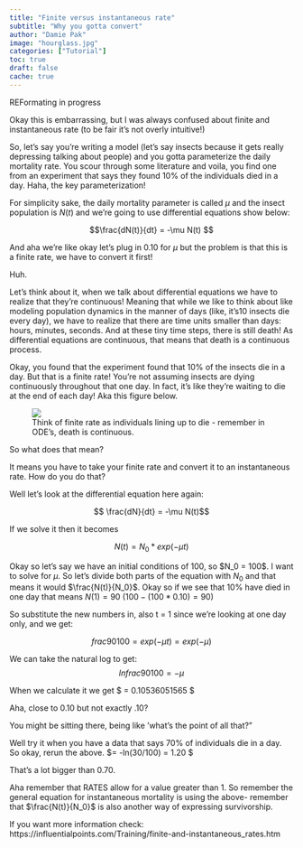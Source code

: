 ```yaml
---
title: "Finite versus instantaneous rate"
subtitle: "Why you gotta convert"
author: "Damie Pak"
image: "hourglass.jpg"
categories: ["Tutorial"]
toc: true
draft: false
cache: true
---
```


REFormating in progress

Okay this is embarrassing, but I was always confused about finite and instantaneous rate (to be fair it's not overly intuitive!)

So, let's say you're writing a model (let's say insects because it gets really depressing talking about people) and you gotta parameterize the daily mortality rate. You scour through some literature and voila, you find one from an experiment that says they found 10% of the individuals died in a day. Haha, the key parameterization!

For simplicity sake, the daily mortality parameter is called $\mu$ and the insect population is $N(t)$ and we're going to use differential equations show below:

$$\frac{dN(t)}{dt} = -\mu N(t) $$

And aha we're like okay let's plug in 0.10 for $\mu$ but the problem is that this is a finite rate, we have to convert it first!

Huh.

Let's think about it, when we talk about differential equations we have to realize that they're continuous! Meaning that while we like to think about like modeling population dynamics in the manner of days (like, it's10 insects die every day), we have to realize that there are time units smaller than days: hours, minutes, seconds. And at these tiny time steps, there is still death! As differential equations are continuous, that means that death is a continuous process.

Okay, you found that the experiment found that 10% of the insects die in a day. But that is a finite rate! You're not assuming insects are dying continuously throughout that one day. In fact, it's like they're waiting to die at the end of each day! Aka this figure below.

![Think of finite rate as individuals lining up to die - remember in ODE's, death is continuous.](https://damiepak.com/wp-content/uploads/2021/01/Capture.png){alt=""}

So what does that mean? 

It means you have to take your finite rate and convert it to an instantaneous rate. How do you do that?

Well let's look at the differential equation here again:

$$ \frac{dN}{dt} = -\mu N(t)$$

If we solve it then it becomes

$$N(t) = N_0 * exp(-\mu t)$$

Okay so let's say we have an initial conditions of 100, so \$N_0 = 100\$. I want to solve for $\mu$.
So let's divide both parts of the equation with $N_0$ and that means it would $\frac{N(t)}{N_0}$. Okay so if we see that 10% have died in one day that means $N(1) = 90$ $(100- (100 * 0.10) = 90) $

So substitute the new numbers in, also t = 1 since we're looking at one day only, and we get: \

$$frac{90}{100} = exp(-\mu t) = exp(- \mu)$$

We can take the natural log to get:
$$ ln frac{90}{100} = -\mu $$

When we calculate it we get $ \mu = 0.10536051565 $

Aha, close to 0.10 but not exactly .10?

You might be sitting there, being like 'what's the point of all that?"

Well try it when you have a data that says 70% of individuals die in a day. So okay, rerun the above.
$\mu = -ln(30/100) = 1.20 $

That's a lot bigger than 0.70.

Aha remember that RATES allow for a value greater than 1.
So remember the general equation for instantaneous mortality is using the above- remember that $\frac{N(t)}{N_0}$ is also another way of expressing survivorship. 

If you want more information check: https://influentialpoints.com/Training/finite-and-instantaneous_rates.htm
